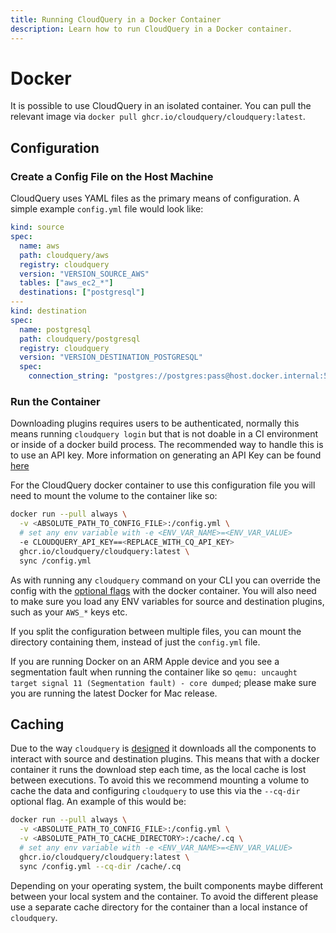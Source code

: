 ```yaml
---
title: Running CloudQuery in a Docker Container
description: Learn how to run CloudQuery in a Docker container.
---
```



# Docker

It is possible to use CloudQuery in an isolated container. You can pull the relevant image via `docker pull ghcr.io/cloudquery/cloudquery:latest`.

## Configuration

### Create a Config File on the Host Machine

CloudQuery uses YAML files as the primary means of configuration. A simple example `config.yml` file would look like:

```yaml copy
kind: source
spec:
  name: aws
  path: cloudquery/aws
  registry: cloudquery
  version: "VERSION_SOURCE_AWS"
  tables: ["aws_ec2_*"]
  destinations: ["postgresql"]
---
kind: destination
spec:
  name: postgresql
  path: cloudquery/postgresql
  registry: cloudquery
  version: "VERSION_DESTINATION_POSTGRESQL"
  spec:
    connection_string: "postgres://postgres:pass@host.docker.internal:5432/postgres?sslmode=disable"
```

### Run the Container

Downloading plugins requires users to be authenticated, normally this means running `cloudquery login` but that is not doable in a CI environment or inside of a docker build process. The recommended way to handle this is to use an API key. More information on generating an API Key can be found [here](/docs/deployment/generate-api-key)

For the CloudQuery docker container to use this configuration file you will need to mount the volume to the container like so:

```bash copy
docker run --pull always \
  -v <ABSOLUTE_PATH_TO_CONFIG_FILE>:/config.yml \
  # set any env variable with -e <ENV_VAR_NAME>=<ENV_VAR_VALUE>
  -e CLOUDQUERY_API_KEY==<REPLACE_WITH_CQ_API_KEY>
  ghcr.io/cloudquery/cloudquery:latest \
  sync /config.yml
```

As with running any `cloudquery` command on your CLI you can override the config with the [optional flags](/docs/reference/cli/cloudquery) with the docker container. You will also need to make sure you load any ENV variables for source and destination plugins, such as your `AWS_*` keys etc.

If you split the configuration between multiple files, you can mount the directory containing them, instead of just the `config.yml` file.

<Callout type="info">

If you are running Docker on an ARM Apple device and you see a segmentation fault when running the container like so `qemu: uncaught target signal 11 (Segmentation fault) - core dumped`; please make sure you are running the latest Docker for Mac release.

</Callout>

## Caching

Due to the way `cloudquery` is [designed](/docs/developers/architecture) it downloads all the components to interact with source and destination plugins. This means that with a docker container it runs the download step each time, as the local cache is lost between executions. To avoid this we recommend mounting a volume to cache the data and configuring `cloudquery` to use this via the `--cq-dir` optional flag. An example of this would be:

```bash copy
docker run --pull always \
  -v <ABSOLUTE_PATH_TO_CONFIG_FILE>:/config.yml \
  -v <ABSOLUTE_PATH_TO_CACHE_DIRECTORY>:/cache/.cq \
  # set any env variable with -e <ENV_VAR_NAME>=<ENV_VAR_VALUE>
  ghcr.io/cloudquery/cloudquery:latest \
  sync /config.yml --cq-dir /cache/.cq
```

<Callout type="info">

Depending on your operating system, the built components maybe different between your local system and the container. To avoid the different please use a separate cache directory for the container than a local instance of `cloudquery`.

</Callout>
